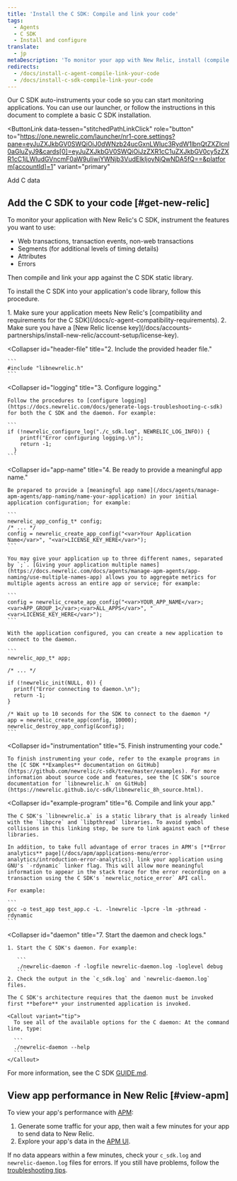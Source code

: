 ```yaml
---
title: 'Install the C SDK: Compile and link your code'
tags:
  - Agents
  - C SDK
  - Install and configure
translate:
  - jp
metaDescription: 'To monitor your app with New Relic, install (compile and link) the New Relic C SDK into your app''s code library.'
redirects:
  - /docs/install-c-agent-compile-link-your-code
  - /docs/install-c-sdk-compile-link-your-code
---
```


Our C SDK auto-instruments your code so you can start monitoring applications. You can use our launcher, or follow the instructions in this document to complete a basic C SDK installation.

<ButtonLink
  data-tessen="stitchedPathLinkClick"
  role="button"
  to="https://one.newrelic.com/launcher/nr1-core.settings?pane=eyJuZXJkbGV0SWQiOiJ0dWNzb24ucGxnLWluc3RydW1lbnQtZXZlcnl0aGluZyJ9&cards[0]=eyJuZXJkbGV0SWQiOiJzZXR1cC1uZXJkbGV0cy5zZXR1cC1jLWludGVncmF0aW9uIiwiYWNjb3VudElkIjoyNjQwNDA5fQ==&platform[accountId]=1"
  variant="primary"
>
  Add C data
</ButtonLink>

## Add the C SDK to your code [#get-new-relic]

To monitor your application with New Relic's C SDK, instrument the features you want to use:

* Web transactions, transaction events, non-web transactions
* Segments (for additional levels of timing details)
* Attributes
* Errors

Then compile and link your app against the C SDK static library.

To install the C SDK into your application's code library, follow this procedure.

<CollapserGroup>
  <Collapser
    id="requirements"
    title="1. Verify requirements."
  >
    1. Make sure your application meets New Relic's [compatibility and requirements for the C SDK](/docs/c-agent-compatibility-requirements).
    2. Make sure you have a [New Relic license key](/docs/accounts-partnerships/install-new-relic/account-setup/license-key).
  </Collapser>

  <Collapser
    id="header-file"
    title="2. Include the provided header file."
  >
    ```
    #include "libnewrelic.h"
    ```
  </Collapser>

  <Collapser
    id="logging"
    title="3. Configure logging."
  >
    Follow the procedures to [configure logging](https://docs.newrelic.com/docs/generate-logs-troubleshooting-c-sdk) for both the C SDK and the daemon. For example:

    ```
    if (!newrelic_configure_log("./c_sdk.log", NEWRELIC_LOG_INFO)) {
        printf("Error configuring logging.\n");
        return -1;
      }
    ```
  </Collapser>

  <Collapser
    id="app-name"
    title="4. Be ready to provide a meaningful app name."
  >
    Be prepared to provide a [meaningful app name](/docs/agents/manage-apm-agents/app-naming/name-your-application) in your initial application configuration; for example:

    ```
    newrelic_app_config_t* config;
    /* ... */
    config = newrelic_create_app_config("<var>Your Application Name</var>", "<var>LICENSE_KEY_HERE</var>");
    ```

    You may give your application up to three different names, separated by `;`. [Giving your application multiple names](https://docs.newrelic.com/docs/agents/manage-apm-agents/app-naming/use-multiple-names-app) allows you to aggregate metrics for multiple agents across an entire app or service; for example:

    ```
    config = newrelic_create_app_config("<var>YOUR_APP_NAME</var>;<var>APP_GROUP_1</var>;<var>ALL_APPS</var>", "<var>LICENSE_KEY_HERE</var>");
    ```

    With the application configured, you can create a new application to connect to the daemon.

    ```
    newrelic_app_t* app;

    /* ... */

    if (!newrelic_init(NULL, 0)) {
      printf("Error connecting to daemon.\n");
      return -1;
    }

    /* Wait up to 10 seconds for the SDK to connect to the daemon */
    app = newrelic_create_app(config, 10000);
    newrelic_destroy_app_config(&config);
    ```
  </Collapser>

  <Collapser
    id="instrumentation"
    title="5. Finish instrumenting your code."
  >
    To finish instrumenting your code, refer to the example programs in the [C SDK **Examples** documentation on GitHub](https://github.com/newrelic/c-sdk/tree/master/examples). For more information about source code and features, see the [C SDK's source documentation for `libnewrelic.h` on GitHub](https://newrelic.github.io/c-sdk/libnewrelic_8h_source.html).
  </Collapser>

  <Collapser
    id="example-program"
    title="6. Compile and link your app."
  >
    The C SDK's `libnewrelic.a` is a static library that is already linked with the `libpcre` and `libpthread` libraries. To avoid symbol collisions in this linking step, be sure to link against each of these libraries.

    In addition, to take full advantage of error traces in APM's [**Error analytics** page](/docs/apm/applications-menu/error-analytics/introduction-error-analytics), link your application using GNU's `-rdynamic` linker flag. This will allow more meaningful information to appear in the stack trace for the error recording on a transaction using the C SDK's `newrelic_notice_error` API call.

    For example:

    ```
    gcc -o test_app test_app.c -L. -lnewrelic -lpcre -lm -pthread -rdynamic
    ```
  </Collapser>

  <Collapser
    id="daemon"
    title="7. Start the daemon and check logs."
  >
    1. Start the C SDK's daemon. For example:

       ```
       ./newrelic-daemon -f -logfile newrelic-daemon.log -loglevel debug
       ```
    2. Check the output in the `c_sdk.log` and `newrelic-daemon.log` files.

    The C SDK's architecture requires that the daemon must be invoked first **before** your instrumented application is invoked.

    <Callout variant="tip">
      To see all of the available options for the C daemon: At the command line, type:

      ```
      ./newrelic-daemon --help
      ```
    </Callout>
  </Collapser>
</CollapserGroup>

For more information, see the C SDK [GUIDE.md](https://github.com/newrelic/c-sdk/blob/master/GUIDE.md#getting-started).

## View app performance in New Relic [#view-apm]

To view your app's performance with [APM](/docs/apm/new-relic-apm/getting-started/introduction-new-relic-apm):

1. Generate some traffic for your app, then wait a few minutes for your app to send data to New Relic.
2. Explore your app's data in the [APM UI](/docs/apm/applications-menu/monitoring/apm-overview-page).

If no data appears within a few minutes, check your `c_sdk.log` and `newrelic-daemon.log` files for errors. If you still have problems, follow the [troubleshooting tips](/docs/no-data-appears-c).
